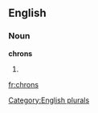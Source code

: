 ==English==

===Noun===
'''chrons'''

# {{plural of|[[chron]]}}

[[Category:English plurals]]

[[fr:chrons]]